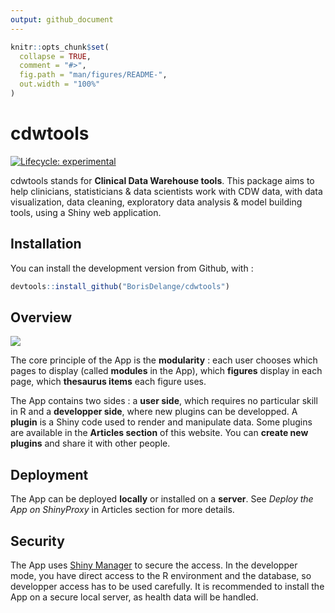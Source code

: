 ```yaml
---
output: github_document
---
```


<!-- README.md is generated from README.Rmd. Please edit that file -->

```r
knitr::opts_chunk$set(
  collapse = TRUE,
  comment = "#>",
  fig.path = "man/figures/README-",
  out.width = "100%"
)
```

# cdwtools

<!-- badges: start -->
[![Lifecycle: experimental](https://img.shields.io/badge/lifecycle-experimental-orange.svg)](https://lifecycle.r-lib.org/articles/stages.html#experimental)
<!-- badges: end -->

cdwtools stands for **Clinical Data Warehouse tools**. This package aims to help clinicians, statisticians & data scientists work with CDW data, with data visualization, data cleaning, exploratory data analysis & model building tools, using a Shiny web application.

## Installation

<!--You can install the released version of cdwtools from [CRAN](https://CRAN.R-project.org) with:

``` r
install.packages("cdwtools")
```
-->

You can install the development version from Github, with :
``` r
devtools::install_github("BorisDelange/cdwtools")
```

## Overview

![](https://github.com/BorisDelange/cdwtools/blob/master/inst/app/www/get_started/patient_lvl_first_connection.jpg?raw=true)

The core principle of the App is the **modularity** : each user chooses which pages to display (called **modules** in the App), which **figures** display in each page, which **thesaurus items** each figure uses.

The App contains two sides : a **user side**, which requires no particular skill in R and a **developper side**, where new plugins can be developped.
A **plugin** is a Shiny code used to render and manipulate data. Some plugins are available in the **Articles section** of this website. You can **create new plugins** and share it with other people.

## Deployment

The App can be deployed **locally** or installed on a **server**. See *Deploy the App on ShinyProxy* in Articles section for more details.

## Security

The App uses [Shiny Manager](https://github.com/datastorm-open/shinymanager) to secure the access.
In the developper mode, you have direct access to the R environment and the database, so developper access has to be used carefully.
It is recommended to install the App on a secure local server, as health data will be handled.